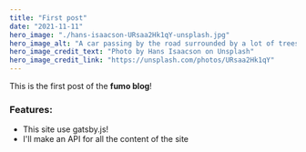 ```yaml
---
title: "First post"
date: "2021-11-11"
hero_image: "./hans-isaacson-URsaa2Hk1qY-unsplash.jpg"
hero_image_alt: "A car passing by the road surrounded by a lot of trees"
hero_image_credit_text: "Photo by Hans Isaacson on Unsplash"
hero_image_credit_link: "https://unsplash.com/photos/URsaa2Hk1qY"
---
```


This is the first post of the **fumo blog**!

### Features:

* This site use gatsby.js!
* I'll make an API for all the content of the site
